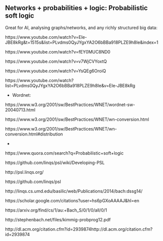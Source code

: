 
## Networks + probabilities + logic: Probabilistic soft logic

Great for AI, analysing graphs/networks, and any richly structured big data:

https://www.youtube.com/watch?v=EIe-JBE8kRg&t=1515s&list=PLvdms0QyJYgxYA2O6bBBa918PLZE9h8Ie&index=1

https://www.youtube.com/watch?v=fEY0MUC8ND0

https://www.youtube.com/watch?v=v7WjCVYoxtQ

https://www.youtube.com/watch?v=YsQEg6OroiQ

https://www.youtube.com/watch?list=PLvdms0QyJYgxYA2O6bBBa918PLZE9h8Ie&v=EIe-JBE8kRg

+ Wordnet:

https://www.w3.org/2001/sw/BestPractices/WNET/wordnet-sw-20040713.html 

https://www.w3.org/2001/sw/BestPractices/WNET/wn-conversion.html  

https://www.w3.org/2001/sw/BestPractices/WNET/wn-conversion.html#distribution


+

https://www.quora.com/search?q=Probabilistic+soft+logic

https://github.com/linqs/psl/wiki/Developing-PSL 

http://psl.linqs.org/

https://github.com/linqs/psl 

http://linqs.cs.umd.edu/basilic/web/Publications/2014/bach:dssg14/

https://scholar.google.com/citations?user=hs6pGXoAAAAJ&hl=en 

https://arxiv.org/find/cs/1/au:+Bach_S/0/1/0/all/0/1
 
http://stephenbach.net/files/kimmig-probprog12.pdf

http://dl.acm.org/citation.cfm?id=2939874http://dl.acm.org/citation.cfm?id=2939874

